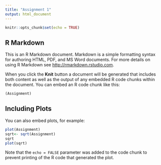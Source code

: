 ```yaml
---
title: "Assignment 1"
output: html_document
---
```


```r
knitr::opts_chunk$set(echo = TRUE)
```

## R Markdown

This is an R Markdown document. Markdown is a simple formatting syntax for authoring HTML, PDF, and MS Word documents. For more details on using R Markdown see <http://rmarkdown.rstudio.com>.

When you click the **Knit** button a document will be generated that includes both content as well as the output of any embedded R code chunks within the document. You can embed an R code chunk like this:

```r
(Assignment)
```

## Including Plots

You can also embed plots, for example:

```r
plot(Assignment)
sqrt<- sqrt(Assignment)
sqrt
plot(sqrt)

```

Note that the `echo = FALSE` parameter was added to the code chunk to prevent printing of the R code that generated the plot.
